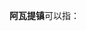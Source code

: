 '''阿瓦提镇'''可以指：
{{PRC admin/disambig|65/29/28/100/000|65/31/25/104/000|65/31/30/102/000}}
{{disambig|cat=四字中国镇名消歧义}}